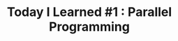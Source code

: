---
title: 'Today I Learned #1 : Parallel Programming'
summary: 'Acumulaka'
featured: true
author_name: 'Muhammad Ichsanul Fadhil'
author_image: 'https://ik.imagekit.io/mlnzyx/tr:w-32,h-32/attachment/profile.webp'
published: '10/20/2022'
topics: ['Today I Learned']
keywords:
  [
  ]
related: []
---